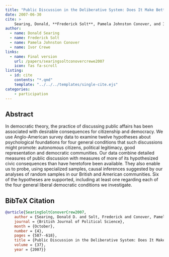 ```yaml
---
title: "Public Discussion in the Deliberative System: Does It Make Better Citizens?"
date: 2007-06-30
cite: >
    Searing, Donald, **Frederick Solt**, Pamela Johnston Conover, and Ivor Crewe. 2007. "Public Discussion in the Deliberative System: Does It Make Better Citizens?" _British Journal of Political Science_ 37(4):587-618.
author:
  - name: Donald Searing
  - name: Frederick Solt
  - name: Pamela Johnston Conover
  - name: Ivor Crewe
links:
  - name: Final version
    url: /papers/searingsoltconovercrewe2007
    icon: fas fa-scroll
listing:
  - id: cite
    contents: "*.qmd"
    template: "../../../templates/single-cite.ejs"
categories:
    - participation
---
```


:::{#cite}
:::

## Abstract
In democratic theory, the practice of discussing public affairs has been associated with desirable consequences for citizenship and democracy.  We use Anglo-American survey data to examine twelve hypotheses about psychological foundations for four general conditions that such discussions might promote: autonomous citizens, political legitimacy, good representation and democratic communities.  Our data combine detailed measures of public discussion with measures of more of its hypothesized civic consequences than have heretofore been available.  They also enable us to probe, using specialized samples, causal inferences suggested by our analyses of random samples in our British and American communities.  Six of the hypotheses are supported, including at least one regarding each of the four general liberal democratic conditions we investigate.

## BibTeX Citation
```bibtex
@article{SearingSoltConoverCrew2007,
	author = {Searing, Donald D. and Solt, Frederick and Conover, Pamela Johnston and Crewe, Ivor},
	journal = {British Journal of Political Science},
	month = {October},
	number = {4},
	pages = {587--618},
	title = {Public Discussion in the Deliberative System: Does It Make Better Citizens?},
	volume = {37},
	year = {2007}}
```
